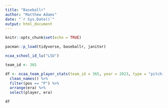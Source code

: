 ```yaml
---
title: "Baseballr"
author: "Matthew Adams"
date: "`r Sys.Date()`"
output: html_document
---
```


```r
knitr::opts_chunk$set(echo = TRUE)

pacman::p_load(tidyverse, baseballr, janitor)
```


```r
ncaa_school_id_lu("LSU")

team_id <- 365

```


```r
df <- ncaa_team_player_stats(team_id = 365, year = 2023, type = "pitching") %>% 
  clean_names() %>% 
  filter(pos == "P") %>% 
  arrange(era) %>% 
  select(player, era)

df

```


